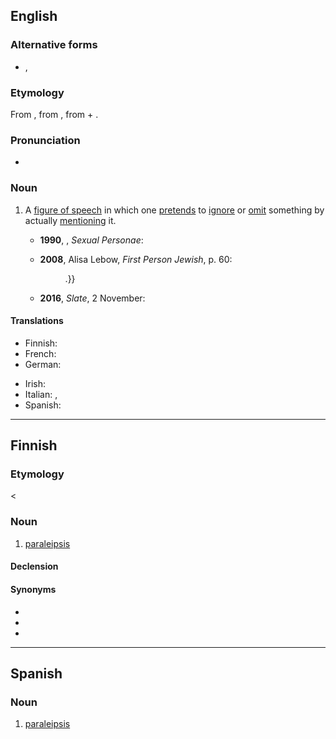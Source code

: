 ==English==

===Alternative forms===
* {{l|en|paralepsis}}, {{l|en|paraleipsis}}

===Etymology===
From {{der|en|grc|παράλειψις||omission}}, from {{m|grc|παραλείπω||I pass over}}, from {{m|grc|παρά||by, near}} + {{m|grc|λείπω||I leave}}.
{{PIE root|en|preh₂}}
===Pronunciation===
* {{a|UK|US}} {{IPA|en|/ˌpæ.ɹəˈlɪp.sɪs/}}

===Noun===
{{examples|
* [[needless to say]]
* [[not to mention]]
* “I will not speak of my adversary's scandalous venality and rapacity, his brutal conduct, his treachery and malice”
}}
{{en-noun|~|paraleipses}}

# {{lb|en|rhetoric|linguistics}} A [[figure of speech]] in which one [[pretend]]s to [[ignore]] or [[omit]] something by actually [[mention]]ing it. {{defdate|from 16th c.}}
#: {{syn|en|apophasis|preterition}}
#*'''1990''', {{w|Camille Paglia}}, ''Sexual Personae'':
#*: {{quote|en|These negatives are a '''paraleipsis''': what cannot be done to the soul ''can'' be done to the body.}}
#*'''2008''', Alisa Lebow, ''First Person Jewish'', p. 60:
#*: {{quote|en|Oxenberg tells us twice that she does not talk about the sister who died. She fools no one with this '''paralipsis''' {{...}}.}}
#*'''2016''', ''Slate'', 2 November:
#*: {{quote|en|What's left to consider? I am loath to bring up Trump's '''paralipsis'''.}}

====Translations====
{{trans-top-see|figure of speech|apophasis}}
* Finnish: {{t|fi|paralipsis}}
* French: {{t+|fr|paralipse|f}}
* German: {{t+|de|Paralipse|f}}
{{trans-mid}}
* Irish: {{t|ga|parathagra|m}}
* Italian: {{t|it|paralissi|f}}, {{t+|it|preterizione|f}}
* Spanish: {{t+|es|paralipsis}}
{{trans-bottom}}

----

==Finnish==

===Etymology===
< {{bor|fi|grc|παράλειψις}}

===Noun===
{{fi-noun}}

# {{lb|fi|rhetoric}} [[paraleipsis]]

====Declension====
{{fi-decl-vastaus|paralipsi|a}}

====Synonyms====
* {{l|fi|apofaasi}}
* {{l|fi|katafaasi}}
* {{l|fi|preteritio}}

----

==Spanish==
{{wikipedia|lang=es}}
===Noun===
{{es-noun|f|paralipsis}}

# {{lb|es|rhetoric}} [[paraleipsis]]